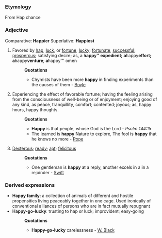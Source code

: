 ===Etymology===
From Hap chance
===Adjective===
Comparative: '''Happier'''
Superlative: '''Happiest'''
#Favored by [[hap]], [[luck]], or [[fortune]]; [[lucky]]; [[fortunate]]; [[successful]]; [[prosperous]]; satisfying desire; as, a '''happy'' expedient; a '''happy''' effort; a '''happy''' venture; a '''happy''' omen
#:'''Quotations'''
#:*Chymists have been more '''happy''' in finding experiments than the causes of them - [[Boyle]]
#Experiencing the effect of favorable fortune; having the feeling arising from the consciousness of well-being or of enjoyment; enjoying good of any kind, as peace, tranquillity, comfort; contented; joyous; as, happy hours, happy thoughts.
#:'''Quotations'''
#:*'''Happy''' is that people, whose God is the Lord - ''Psalm 144:15''
#:*The learned is '''happy''' Nature to explore, The fool is '''happy''' that he knows no more - [[Pope]]
#[[Dexterous]]; [[ready]]; [[apt]]; [[felicitous]]
#:'''Quotations'''
#:*One gentleman is '''happy''' at a reply, another excels in a in a rejoinder - [[Swift]]
===Derived expressions===
*'''Happy family''': a collection of animals of different and hostile propensities living peaceably together in one cage. Used ironically of conventional alliances of persons who are in fact mutually repugnant
*'''Happy-go-lucky''': trusting to hap or luck; improvident; easy-going
*:'''Quotations'''
*:*'''Happy-go-lucky''' carelessness - [[W. Black]]
